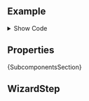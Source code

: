 
<Meta of={ComponentStories} />

<DocsHeader of={ComponentStories} since="0.12.0" />

## Example

<Canvas of={ComponentStories.Default} sourceState="none" />

<details>

<summary>Show Code</summary>

```tsx
const WizardComponent = () => {
  const [selected, setSelected] = useState('1');
  const [disabled, setDisabled] = useState<Record<string, boolean>>({ '2': true, '3': true, '4': true });
  const [hidden, setHidden] = useState<Record<string, boolean>>({ step3Btn: true, finalizeBtn: true });
  const goToStep2 = () => {
    setDisabled((prev) => {
      const { '2': _omit, ...rest } = prev;
      return rest;
    });
    setSelected('2');
  };
  const goToStep3 = () => {
    setDisabled((prev) => {
      const { '3': _omit, ...rest } = prev;
      return rest;
    });
    setSelected('3');
  };
  const handleStep2Completed = (e) => {
    if (e.target.checked) {
      setHidden((prev) => {
        const { step3Btn: _omit, ...rest } = prev;
        return rest;
      });
    }
  };
  const finalizeWizard = () => {
    alert('Wizard is now completed!');
  };
  const handlePriceInput = (e) => {
    if (e.target.value) {
      setHidden((prev) => {
        const { finalizeBtn: _omit, ...rest } = prev;
        return rest;
      });
    }
  };
  const handleStepChange = (e) => {
    setSelected(e.detail.step.dataset.step);
    args.onStepChange(e);
  };

  return (
    <Wizard {...args} onStepChange={handleStepChange}>
      <WizardStep icon={productIcon} titleText="Product Type" selected={selected === '1'} data-step={'1'}>
        <Title>1. Product Type</Title>
        <MessageStrip design={MessageStripDesign.Information}>
          The Wizard control is supposed to break down large tasks, into smaller steps, easier for the user to work
          with.
        </MessageStrip>
        <Label wrappingType={WrappingType.None}>
          Sed fermentum, mi et tristique ullamcorper, sapien sapien faucibus sem, quis pretium nibh lorem malesuada
          diam. Nulla quis arcu aliquet, feugiat massa semper, volutpat diam. Nam vitae ante posuere, molestie neque sit
          amet, dapibus velit. Maecenas eleifend tempor lorem. Mauris vitae elementum mi, sed eleifend ligula. Nulla
          tempor vulputate dolor, nec dignissim quam convallis ut. Praesent vitae commodo felis, ut iaculis felis. Fusce
          quis eleifend sapien, eget facilisis nibh. Suspendisse est velit, scelerisque ut commodo eget, dignissim quis
          metus. Cras faucibus consequat gravida. Curabitur vitae quam felis. Phasellus ac leo eleifend, commodo tortor
          et, varius quam. Aliquam erat volutpat
        </Label>
        <Button design={ButtonDesign.Emphasized} onClick={goToStep2}>
          Step 2
        </Button>
      </WizardStep>
      <WizardStep
        icon={hintIcon}
        titleText="Product Information"
        disabled={disabled['2']}
        selected={selected === '2'}
        data-step={'2'}
      >
        <Title>2. Product Information</Title>
        <Label wrappingType={WrappingType.None}>
          Integer pellentesque leo sit amet dui vehicula, quis ullamcorper est pulvinar. Nam in libero sem. Suspendisse
          arcu metus, molestie a turpis a, molestie aliquet dui. Donec ppellentesque leo sit amet dui vehicula, quis
          ullamcorper est pulvinar. Nam in libero sem. Suspendisse arcu metus, molestie a turpis a, molestie aliquet
          dui. Donec pulvinar, sapien corper eu, posuere malesuada nisl. Integer pellentesque leo sit amet dui vehicula,
          quis ullamcorper est pulvinar. Nam in libero sem. Suspendisse arcu metus, molestie a turpis a, molestie
          aliquet dui. Donec pulvinar, sapien
        </Label>
        <CheckBox onChange={handleStep2Completed} text="Step Completed" />
        <br />
        {!hidden['step3Btn'] && (
          <Button design={ButtonDesign.Emphasized} onClick={goToStep3}>
            Step 3
          </Button>
        )}
      </WizardStep>
      <WizardStep
        icon={leadIcon}
        titleText="Pricing"
        disabled={disabled['3']}
        selected={selected === '3'}
        data-step={'3'}
      >
        <Title>3. Pricing</Title>
        <Label wrappingType={WrappingType.None}>
          Integer pellentesque leo sit amet dui vehicula, quis ullamcorper est pulvinar. Nam in libero sem. Suspendisse
          arcu metus, molestie a turpis a, molestie aliquet dui. Donec ppellentesque leo sit amet dui vehicula, quis
          ullamcorper est pulvinar. Nam in libero sem. Suspendisse arcu metus, molestie a turpis a, molestie aliquet
          dui. Donec pulvinar, sapien corper eu, posuere malesuada nisl. Integer pellentesque leo sit amet dui vehicula,
          quis ullamcorper est pulvinar. Nam in libero sem. Suspendisse arcu metus, molestie a turpis a, molestie
          aliquet dui. Donec pulvinar, sapien
        </Label>
        <Input placeholder="Item Price" onInput={handlePriceInput} />
        {Br}
        {!hidden['finalizeBtn'] && (
          <Button design={ButtonDesign.Emphasized} onClick={finalizeWizard}>
            Finalize
          </Button>
        )}
      </WizardStep>
    </Wizard>
  );
};
```

</details>

## Properties

<ControlsWithNote of={ComponentStories.Default} />

<Markdown>{SubcomponentsSection}</Markdown>

## WizardStep

<Description of={WizardStep} />
<ArgTypesWithNote metaOf={ComponentStories} hideHTMLPropsNote exclude={excludePropsForAbstract} of={WizardStep} />

<Footer />
